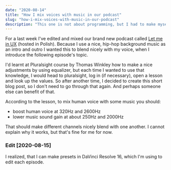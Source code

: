 ```yaml
---
date: "2020-08-14"
title: "How I mix voices with music in our podcast"
slug: "how-i-mix-voices-with-music-in-our-podcast"
description: "This one is not about programming, but I had to make myself an useful note. Maybe you make a use of it too."
---
```


For a last week I've edited and mixed our brand new podcast called [Let me in UX](https://letmeinux.com/) (hosted in Polish). Because I use a nice, hip-hop background music as an intro and outro I wanted this to blend nicely with my voice, when I introduce the following episode's topic.

I'd learnt at Pluralsight course by Thomas Winkley how to make a nice adjustments by using equalizer, but each time I wanted to use that knowledge, I would head to pluralsight, log in (if necessary), open a lesson and look up the values. So after another time, I decided to create this short blog post, so I don't need to go through that again. And perhaps someone else can benefit of that.

According to the lesson, to mix human voice with some music you should:

- boost human voice at 320Hz and 2600Hz
- lower music sound gain at about 250Hz and 2000Hz

That should make different channels nicely blend with one another. I cannot explain why it works, but that's fine for me for now.

### Edit [2020-08-15]

I realized, that I can make presets in DaVinci Resolve 16, which I'm using to edit each episode.